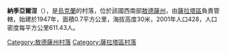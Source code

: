 {{coord|46|12|57|N|29|53|19|E|scale:30000|display=title}}

'''納季亞爾涅'''（{{lang-uk|Над'ярне}}），是[[烏克蘭|烏克蘭]]的村落，位於該國西南部[[敖德薩州|敖德薩州]]，由[[薩拉塔區|薩拉塔區]]負責管轄，始建於1947年，面積0.7平方公里，海拔高度30米，2001年人口428，人口密度每平方公里611.43人。

{{DEFAULTSORT:Над'ярне}}
[[Category:敖德薩州村落|Category:敖德薩州村落]]
[[Category:薩拉塔區村落|Category:薩拉塔區村落]]


{{Odessa-geo-stub}}